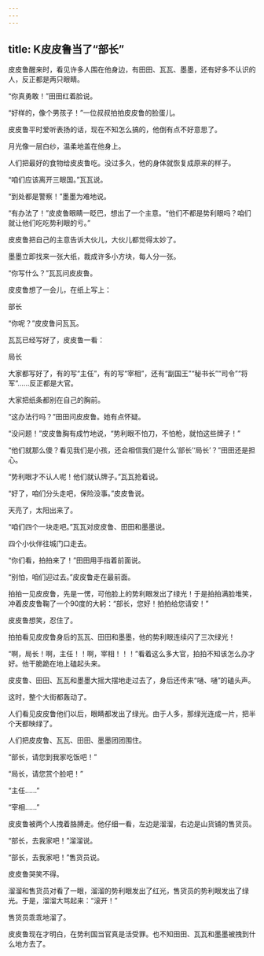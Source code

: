 ```yaml
---
---
---
```

title: K皮皮鲁当了“部长”
---



皮皮鲁醒来时，看见许多人围在他身边，有田田、瓦瓦、墨墨，还有好多不认识的人，反正都是两只眼睛。

“你真勇敢！”田田红着脸说。

“好样的，像个男孩子！”一位叔叔拍拍皮皮鲁的脸蛋儿。

皮皮鲁平时爱听表扬的话，现在不知怎么搞的，他倒有点不好意思了。

月光像一层白纱，温柔地盖在他身上。

人们把最好的食物给皮皮鲁吃。没过多久，他的身体就恢复成原来的样子。

“咱们应该离开三眼国。”瓦瓦说。

“到处都是警察！”墨墨为难地说。

“有办法了！”皮皮鲁眼睛一眨巴，想出了一个主意。“他们不都是势利眼吗？咱们就让他们吃吃势利眼的亏。”

皮皮鲁把自己的主意告诉大伙儿，大伙儿都觉得太妙了。

墨墨立即找来一张大纸，裁成许多小方块，每人分一张。

“你写什么？”瓦瓦问皮皮鲁。

皮皮鲁想了一会儿，在纸上写上：

部长

“你呢？”皮皮鲁问瓦瓦。

瓦瓦已经写好了，皮皮鲁一看：

局长

大家都写好了，有的写“主任”，有的写“宰相”，还有“副国王”“秘书长”“司令”“将军”……反正都是大官。

大家把纸条都别在自己的胸前。

“这办法行吗？”田田问皮皮鲁。她有点怀疑。

“没问题！”皮皮鲁胸有成竹地说，“势利眼不怕刀，不怕枪，就怕这些牌子！”

“他们就那么傻？看见我们是小孩，还会相信我们是什么‘部长’‘局长’？”田田还是担心。

“势利眼才不认人呢！他们就认牌子。”瓦瓦抢着说。

“好了，咱们分头走吧，保险没事。”皮皮鲁说。

天亮了，太阳出来了。

“咱们四个一块走吧。”瓦瓦对皮皮鲁、田田和墨墨说。

四个小伙伴往城门口走去。

“你们看，拍拍来了！”田田用手指着前面说。

“别怕，咱们迎过去。”皮皮鲁走在最前面。

拍拍一见皮皮鲁，先是一愣，可他脸上的势利眼发出了绿光！于是拍拍满脸堆笑，冲着皮皮鲁鞠了一个90度的大躬：“部长，您好！拍拍给您请安！”

皮皮鲁想笑，忍住了。

拍拍看见皮皮鲁身后的瓦瓦、田田和墨墨，他的势利眼连续闪了三次绿光！

“啊，局长！啊，主任！！啊，宰相！！！”看着这么多大官，拍拍不知该怎么办才好。他干脆跪在地上磕起头来。

皮皮鲁、田田、瓦瓦和墨墨大摇大摆地走过去了，身后还传来“嗵、嗵”的磕头声。

这时，整个大街都轰动了。

人们看见皮皮鲁他们以后，眼睛都发出了绿光。由于人多，那绿光连成一片，把半个天都映绿了。

人们把皮皮鲁、瓦瓦、田田、墨墨团团围住。

“部长，请您到我家吃饭吧！”

“局长，请您赏个脸吧！”

“主任……”

“宰相……”

皮皮鲁被两个人拽着胳膊走。他仔细一看，左边是溜溜，右边是山货铺的售货员。

“部长，去我家吧！”溜溜说。

“部长，去我家吧！”售货员说。

皮皮鲁哭笑不得。

溜溜和售货员对看了一眼，溜溜的势利眼发出了红光，售货员的势利眼发出了绿光。于是，溜溜大骂起来：“滚开！”

售货员乖乖地溜了。

皮皮鲁现在才明白，在势利国当官真是活受罪。也不知田田、瓦瓦和墨墨被拽到什么地方去了。